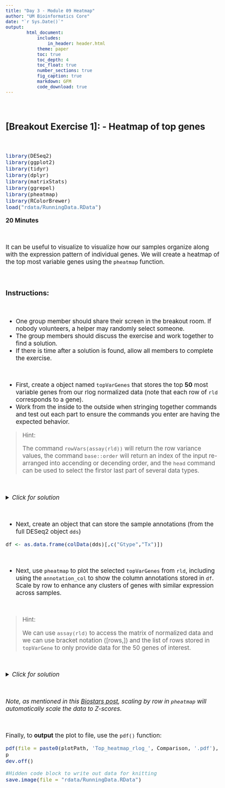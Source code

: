 ```yaml
---
title: "Day 3 - Module 09 Heatmap"
author: "UM Bioinformatics Core"
date: "`r Sys.Date()`"
output:
        html_document:
            includes:
                in_header: header.html
            theme: paper
            toc: true
            toc_depth: 4
            toc_float: true
            number_sections: true
            fig_caption: true
            markdown: GFM
            code_download: true
---
```

<style type="text/css">
body{ /* Normal  */
      font-size: 14pt;
  }
pre {
  font-size: 12pt
}
code.r{
  font-size: 12pt;
}
</style>

<!--- Allow the page to be wider --->
<style>
    body .main-container {
        max-width: 1200px;
    }
</style>

<br>

## [Breakout Exercise 1]: - Heatmap of top genes

<br>


```r
library(DESeq2)
library(ggplot2)
library(tidyr)
library(dplyr)
library(matrixStats)
library(ggrepel)
library(pheatmap)
library(RColorBrewer)
load("rdata/RunningData.RData")
```


**20 Minutes**

<br>

It can be useful to visualize to visualize how our samples organize along with the expression pattern of individual genes. We will create a heatmap of the top most variable genes using the `pheatmap` function.

<br>

### Instructions:

<br>

- One group member should share their screen in the breakout room. If nobody volunteers, a helper may randomly select someone.
- The group members should discuss the exercise and work together to find a solution.
- If there is time after a solution is found, allow all members to complete the exercise.

<br>

- First, create a object named `topVarGenes` that stores the top **50** most variable genes from our rlog normalized data (note that each row of `rld` corresponds to a gene).
- Work from the inside to the outside when stringing together commands and test out each part to ensure the commands you enter are having the expected behavior.

> Hint:
> 
> The command `rowVars(assay(rld))` will return the row variance values, the command `base::order` will return an index of the input re-arranged into accending or decending order, and the `head` command can be used to select the firstor last part of several data types. 
> 

<br>

<details>
    <summary>*Click for solution*</summary>
```r
topVarGenes <- head(base::order(rowVars(assay(rld)), decreasing=TRUE), 50)
```
</details>

<br>

- Next, create an object that can store the sample annotations (from the full DESeq2 object `dds`)
<br>
```r
df <- as.data.frame(colData(dds)[,c("Gtype","Tx")])
```

<br>

- Next, use `pheatmap` to plot the selected `topVarGenes` from `rld`, including using the `annotation_col` to show the column annotations stored in `df`. Scale by row to enhance any clusters of genes with similar expression across samples.  

<br> 

> Hint:
>
> We can use `assay(rld)` to access the matrix of normalized data and we can use bracket notation ([rows,]) and the list of rows stored in `topVarGene` to only provide data for the 50 genes of interest.
> 

<br>

<details>
    <summary>*Click for solution*</summary>
```r
p <- pheatmap(assay(rld)[topVarGenes,], show_rownames=FALSE,
         annotation_col=df, scale = "row")
```
</details>

<br>

*Note, as mentioned in this [Biostars post](https://support.bioconductor.org/p/130336/), scaling by row in `pheatmap` will automatically scale the data to Z-scores.*

<br>

Finally, to **output** the plot to file, use the `pdf()` function:
```r
pdf(file = paste0(plotPath, 'Top_heatmap_rlog_', Comparison, '.pdf'), onefile = TRUE)
p
dev.off()
```



  
```r
#Hidden code block to write out data for knitting
save.image(file = "rdata/RunningData.RData")
```



